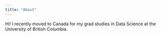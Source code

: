 ```yaml
---
title: "About"
---
```


Hi! I recently moved to Canada for my grad studies in Data Science at the University of British Columbia. 
